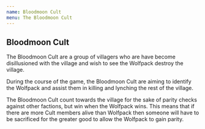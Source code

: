 ```yaml
---
name: Bloodmoon Cult
menu: The Bloodmoon Cult
---
```


## Bloodmoon Cult

The Bloodmoon Cult are a group of villagers who are have become
disillusioned with the village and wish to see the Wolfpack destroy the
village.

During the course of the game, the Bloodmoon Cult are aiming to identify
the Wolfpack and assist them in killing and lynching the rest of the
village.

The Bloodmoon Cult count towards the village for the sake of parity
checks against other factions, but win when the Wolfpack wins. This
means that if there are more Cult members alive than Wolfpack then
someone will have to be sacrificed for the greater good to allow the
Wolfpack to gain parity.
